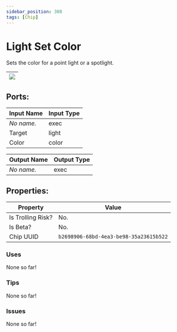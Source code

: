 ```yaml
---
sidebar_position: 308
tags: [Chip]
---
```


# Light Set Color


Sets the color for a point light or a spotlight.

| ![](https://images-ext-2.discordapp.net/external/MPmIaQzlEPmgGWlgi-WxBBXt0Bjv_zWPkg1y1f_sy3s/https/www.recroomcircuits.com/image/circuit/absolute-value?width=206&height=108) |
|-----|

## Ports:

| Input Name | Input Type |
|-----------|-----------|
| *No name.* | exec |
| Target | light |
| Color | color |

| Output Name | Output Type |
|-----------|-----------|
| *No name.* | exec |

## Properties:

| Property  | Value |
|-------------------|-----------|
| Is Trolling Risk? | No. |
| Is Beta? | No. |
| Chip UUID | `b2698906-68bd-4ea3-be98-35a23615b522` |

### Uses

None so far!

### Tips

None so far!

### Issues

None so far!